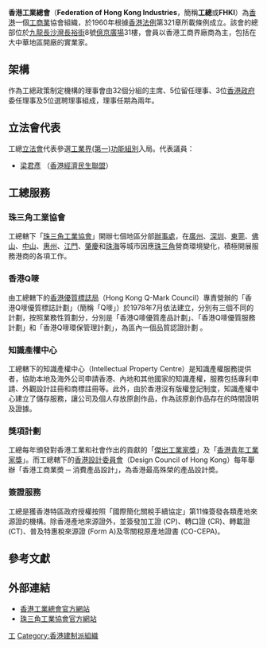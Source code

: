 {{infobox Organization
|name             = 香港工業總會<br>Federation of Hong Kong Industries
|image            = FHKI logo.svg
|size             = 300px
|formation        = 1960年
|type             = 工商組織、法定團體
|headquarter      = {{HK}}[[九龍|九龍]][[長沙灣|長沙灣]]長裕街8號億京廣場31樓
|leader_title     = 主席
|leader_name      = [[查毅超|查毅超博士]]<ref>[http://hk.on.cc/hk/bkn/cnt/news/20170731/bkn-20170731210326314-0731_00822_001.html 工總換屆　郭振華升呢做主席]</ref>
|website          = https://www.industryhk.org/tc/
}}
'''香港工業總會'''（'''Federation of Hong Kong Industries'''，簡稱'''工總'''或'''FHKI'''）為[[香港|香港]]一個[[工商業|工商業]]協會組織，於1960年根據[[香港法例|香港法例]]第321章所載條例成立。該會的總部位於[[九龍|九龍]][[長沙灣|長沙灣]][[長裕街|長裕街]]8號[[億京廣場|億京廣場]]31樓，會員以香港工商界廠商為主，包括在大中華地區開廠的實業家。

== 架構 ==
{{香港公營機構基礎資訊
|中文機構名稱=香港工業總會理事會
|英文機構名稱=The General Committee of the Federation of Hong Kong Industries
|機構標誌=FHKI logo.svg
|標誌大小=250px
|首長職銜=主席
|首長姓名=[[查毅超|查毅超]]
|副首長職銜=常務副主席
|副首長姓名=[[陳祖恒|陳祖恒]]、莊子雄、林世豪<br>陳偉聰、陳婉珊
|副首長職銜2=副主席
|副首長姓名2=丁煒章、周治平<br>陳嘉賢、劉燊濤
|成立年份=1960年
|法律基礎=第321章《香港工業總會條例》
|聯繫部門=
|類型=法定機構
|總部={{HK}}九龍長沙灣長裕街8號億京廣場31樓
|網站={{Official website|https://www.industryhk.org/tc/|官方網站}}
}}
作為工總政策制定機構的理事會由32個分組的主席、5位留任理事、3位[[香港政府|香港政府]]委任理事及5位選聘理事組成，理事任期為兩年。

== 立法會代表 ==
工總[[香港立法會|立法會]]代表參選[[工業界（第一）功能界別|工業界(第一)功能組別]]入局。代表議員：
* [[梁君彥|梁君彥]] （[[香港經濟民生聯盟|香港經濟民生聯盟]]）

== 工總服務 ==

=== 珠三角工業協會 ===
工總轄下「[[珠三角工業協會|珠三角工業協會]]」開辦七個地區分部[[辦事處|辦事處]]，在[[廣州|廣州]]、[[深圳|深圳]]、[[東莞|東莞]]、[[佛山|佛山]]、[[中山市|中山]]、[[惠州|惠州]]、[[江門|江門]]、[[肇慶|肇慶]]和[[珠海|珠海]]等城市因應[[珠三角|珠三角]]營商環境變化，積極開展服務港商的各項工作。

=== 香港Q嘜 ===
由工總轄下的[[香港優質標誌局|香港優質標誌局]]（Hong Kong Q-Mark Council）專責營辦的「香港Q嘜優質標誌計劃」（簡稱「Q嘜」）於1978年7月依法建立，分別有三個不同的計劃，按照業務性質劃分，分別是「香港Q嘜優質產品計劃」、「香港Q嘜優質服務計劃」和「香港Q嘜環保管理計劃」，為區內一個品質認證計劃 。

=== 知識產權中心 ===
工總轄下的知識產權中心（Intellectual Property Centre）是知識產權服務提供者，協助本地及海外公司申請香港、內地和其他國家的知識產權，服務包括專利申請、外觀設計註冊和商標註冊等。此外，由於香港沒有版權登記制度，知識產權中心建立了儲存服務，讓公司及個人存放原創作品，作為該原創作品存在的時間證明及證據。

=== 獎項計劃 ===
工總每年頒發對香港工業和社會作出的貢獻的「[[傑出工業家獎|傑出工業家獎]]」及「[[香港青年工業家獎|香港青年工業家獎]]」。而工總轄下的[[香港設計委員會|香港設計委員會]]（Design Council of Hong Kong）每年舉辦「香港工商業奬 ─ 消費產品設計」，為香港最高殊榮的產品設計奬。

=== 簽證服務 ===
工總是獲香港特區政府授權按照「國際簡化關稅手續協定」第11條簽發各類產地來源證的機構。除香港產地來源證外，並簽發加工證 (CP)、轉口證 (CR)、轉載證 (CT)、普及特惠稅來源證 (Form A)及零關稅原產地證書 (CO-CEPA)。

==參考文獻==
{{reflist}}

== 外部連結 ==
* [http://www.industryhk.org 香港工業總會官方網站]
* [http://www.prdcouncil.org 珠三角工業協會官方網站]

{{香港公營機構}}

[[Category:香港工商團體|工]]
[[Category:香港建制派組織|Category:香港建制派組織]]